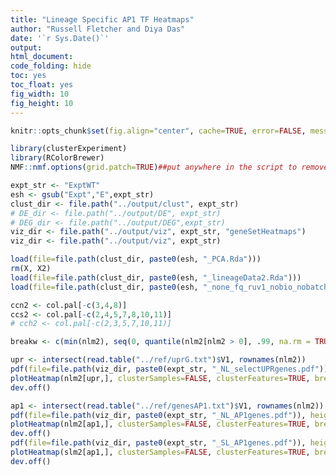 ```yaml
---
title: "Lineage Specific AP1 TF Heatmaps"
author: "Russell Fletcher and Diya Das"
date: '`r Sys.Date()`'
output:
html_document:
code_folding: hide
toc: yes
toc_float: yes
fig_width: 10
fig_height: 10
---
```


```r
knitr::opts_chunk$set(fig.align="center", cache=TRUE, error=FALSE, message=FALSE, warning=FALSE, results="hide")

library(clusterExperiment)
library(RColorBrewer)
NMF::nmf.options(grid.patch=TRUE)##put anywhere in the script to remove first (blank) page of heatmap pdfs

expt_str <- "ExptWT"
esh <- gsub("Expt","E",expt_str)
clust_dir <- file.path("../output/clust", expt_str)
# DE_dir <- file.path("../output/DE", expt_str)
# DEG_dir <- file.path("../output/DEG",expt_str)
viz_dir <- file.path("../output/viz", expt_str, "geneSetHeatmaps")
viz_dir <- file.path("../output/viz", expt_str)

load(file=file.path(clust_dir, paste0(esh, "_PCA.Rda")))
rm(X, X2)
load(file=file.path(clust_dir, paste0(esh, "_lineageData2.Rda")))
load(file=file.path(clust_dir, paste0(esh, "_none_fq_ruv1_nobio_nobatch_all_merge_10PCadjP03.Rda")))

ccn2 <- col.pal[-c(3,4,8)] 
ccs2 <- col.pal[-c(2,4,5,7,8,10,11)]
# cch2 <- col.pal[-c(2,3,5,7,10,11)]

```

```r
breakw <- c(min(nlm2), seq(0, quantile(nlm2[nlm2 > 0], .99, na.rm = TRUE), length = 50), max(nlm2))

upr <- intersect(read.table("../ref/uprG.txt")$V1, rownames(nlm2))
pdf(file=file.path(viz_dir, paste0(expt_str, "_NL_selectUPRgenes.pdf")), height=8.5, width=11)
plotHeatmap(nlm2[upr,], clusterSamples=FALSE, clusterFeatures=TRUE, breaks=breakw, sampleData=data.frame(clusters=nlclusters2), clusterLegend=list(clusters=ccn2), main=paste("NL_selectUPRgenes"))
dev.off()

ap1 <- intersect(read.table("../ref/genesAP1.txt")$V1, rownames(nlm2))
pdf(file=file.path(viz_dir, paste0(expt_str, "_NL_AP1genes.pdf")), height=8.5, width=11)
plotHeatmap(nlm2[ap1,], clusterSamples=FALSE, clusterFeatures=TRUE, breaks=breakw, sampleData=data.frame(clusters=nlclusters2), clusterLegend=list(clusters=ccn2), main=paste("NL_AP1genes"))
dev.off()
pdf(file=file.path(viz_dir, paste0(expt_str, "_SL_AP1genes.pdf")), height=8.5, width=11)
plotHeatmap(slm2[ap1,], clusterSamples=FALSE, clusterFeatures=TRUE, breaks=breakw, sampleData=data.frame(clusters=slclusters2), clusterLegend=list(clusters=ccs2), main=paste("SL_AP1genes"))
dev.off()

```